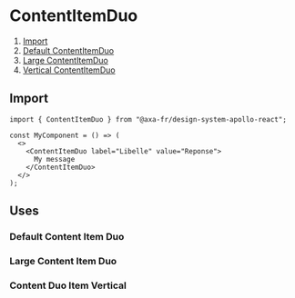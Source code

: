
<Meta of={ContentItemDuoStories} name="ContentItemDuo" />

# ContentItemDuo

1. [Import](#import)
2. [Default ContentItemDuo](#default-contentitemduo)
3. [Large ContentItemDuo](#large-contentitemduo)
4. [Vertical ContentItemDuo](#vertical-contentitemduo)

## Import

```tsx
import { ContentItemDuo } from "@axa-fr/design-system-apollo-react";

const MyComponent = () => (
  <>
    <ContentItemDuo label="Libelle" value="Reponse">
      My message
    </ContentItemDuo>
  </>
);
```

## Uses

### Default Content Item Duo

<Canvas of={ContentItemDuoStories.ContentItemDuoDefault} />

<Controls of={ContentItemDuoStories.ContentItemDuoDefault} />

### Large Content Item Duo

<Canvas of={ContentItemDuoStories.ContentItemDuoLarge} />

<Controls of={ContentItemDuoStories.ContentItemDuoLarge} />

### Content Duo Item Vertical

<Canvas of={ContentItemDuoStories.ContentItemDuoVertical} />

<Controls of={ContentItemDuoStories.ContentItemDuoVertical} />
